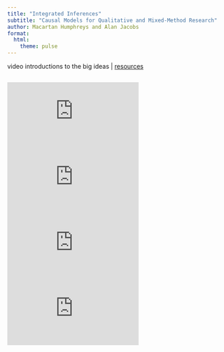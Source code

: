 ```yaml
---
title: "Integrated Inferences"
subtitle: "Causal Models for Qualitative and Mixed-Method Research"
author: Macartan Humphreys and Alan Jacobs
format:
  html: 
    theme: pulse
---
```



video introductions to the big ideas | [resources](https://integrated-inferences.github.io/)


<style>
.video-container {
  display: flex;
  flex-wrap: wrap;
  justify-content: center;
  gap: 10px;
}
.video-item {
  width: 45%;
  text-align: center;
}
.video-item iframe {
  width: 100%;
  aspect-ratio: 16/9;
}
</style>


<div class="video-container">
  <iframe src="https://www.youtube.com/embed/mRAkP7ZC9G4?rel=0&modestbranding=1&showinfo=0" frameborder="0" allow="accelerometer; autoplay; clipboard-write; encrypted-media; gyroscope; picture-in-picture" allowfullscreen></iframe>
  <iframe src="https://www.youtube.com/embed/bWhVyuJiKjY?rel=0&modestbranding=1&showinfo=0" frameborder="0" allow="accelerometer; autoplay; clipboard-write; encrypted-media; gyroscope; picture-in-picture" allowfullscreen></iframe>
  <iframe src="https://www.youtube.com/embed/ed6IWHybkVM?rel=0&modestbranding=1&showinfo=0" frameborder="0" allow="accelerometer; autoplay; clipboard-write; encrypted-media; gyroscope; picture-in-picture" allowfullscreen></iframe>
  <iframe src="https://www.youtube.com/embed/3pVfE-XXwUk?rel=0&modestbranding=1&showinfo=0" frameborder="0" allow="accelerometer; autoplay; clipboard-write; encrypted-media; gyroscope; picture-in-picture" allowfullscreen></iframe>
</div>



